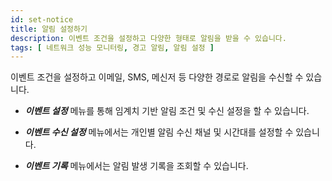 ```yaml
---
id: set-notice
title: 알림 설정하기
description: 이벤트 조건을 설정하고 다양한 형태로 알림을 받을 수 있습니다.
tags: [ 네트워크 성능 모니터링, 경고 알림, 알림 설정 ]
---
```


이벤트 조건을 설정하고 이메일, SMS, 메신저 등 다양한 경로로 알림을 수신할 수 있습니다.

* ***이벤트 설정*** 메뉴를 통해 임계치 기반 알림 조건 및 수신 설정을 할 수 있습니다.

* ***이벤트 수신 설정*** 메뉴에서는 개인별 알림 수신 채널 및 시간대를 설정할 수 있습니다.

* ***이벤트 기록*** 메뉴에서는 알림 발생 기록을 조회할 수 있습니다.


<Notecommonsetnotice />